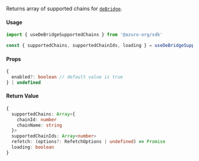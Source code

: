 Returns array of supported chains for [`deBridge`](https://docs.dln.trade/the-core-protocol/fees-and-supported-chains).

#### Usage

```ts
import { useDeBridgeSupportedChains } from '@azuro-org/sdk'

const { supportedChains, supportedChainIds, loading } = useDeBridgeSupportedChains()
```

#### Props
```ts
{
  enabled?: boolean // default value is true
} | undefined
```

#### Return Value

```ts
{
  supportedChains: Array<{
    chainId: number
    chainName: string
  }>
  supportedChainIds: Array<number>
  refetch: (options?: RefetchOptions | undefined) => Promise
  loading: boolean
}
```
